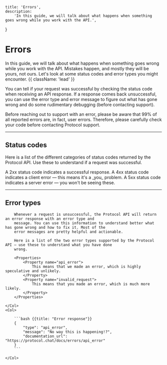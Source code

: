    title: 'Errors',
    description:
        'In this guide, we will talk about what happens when something goes wrong while you work with the API.',
}

# Errors

In this guide, we will talk about what happens when something goes wrong while you work with the API. Mistakes happen, and mostly they will be yours, not ours. Let's look at some status codes and error types you might encounter. {{ className: 'lead' }}

You can tell if your request was successful by checking the status code when receiving an API response. If a response comes back unsuccessful, you can use the error type and error message to figure out what has gone wrong and do some rudimentary debugging (before contacting support).

<Note>
    Before reaching out to support with an error, please be aware that 99% of all
    reported errors are, in fact, user errors. Therefore, please carefully check
    your code before contacting Protocol support.
</Note>

---

## Status codes

Here is a list of the different categories of status codes returned by the Protocol API. Use these to understand if a request was successful.

<Properties>
    <Property name="2xx">
        A 2xx status code indicates a successful response.
    </Property>
    <Property name="4xx">
        A 4xx status code indicates a client error — this means it's a _you_
        problem.
    </Property>
    <Property name="5xx">
        A 5xx status code indicates a server error — you won't be seeing these.
    </Property>
</Properties>

---

## Error types

<Row>
    <Col>

        Whenever a request is unsuccessful, the Protocol API will return an error response with an error type and
        message. You can use this information to understand better what has gone wrong and how to fix it. Most of the
        error messages are pretty helpful and actionable.

        Here is a list of the two error types supported by the Protocol API — use these to understand what you have done
        wrong.

        <Properties>
            <Property name="api_error">
                This means that we made an error, which is highly speculative and unlikely.
            </Property>
            <Property name="invalid_request">
                This means that you made an error, which is much more likely.
            </Property>
        </Properties>

    </Col>
    <Col>

        ```bash {{title: "Error response"}}
        {
            "type": "api_error",
            "message": "No way this is happening!?",
            "documentation_url": "https://protocol.chat/docs/errors/api_error"
        }
        ```

    </Col>
</Row>
